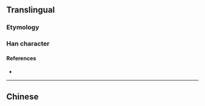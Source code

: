 {{also|書}}
==Translingual==

===Etymology===
{{Han simp|書}}

===Han character===
{{Han char|rn=2|rad=丨|as=03|sn=4|four=|canj=IDS}}

====References====
* {{Han ref|kx=0084.071|hdz=10052.050|uh=4E66|ud=20070}}

----
==Chinese==
{{zh-see|書}}